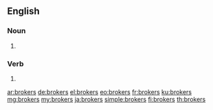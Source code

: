 ==English==

===Noun===
{{head|en|plural}}

# {{plural of|broker|lang=en}}

===Verb===
{{head|en|verb form}}

# {{en-third-person singular of|broker}}

[[ar:brokers]]
[[de:brokers]]
[[el:brokers]]
[[eo:brokers]]
[[fr:brokers]]
[[ku:brokers]]
[[mg:brokers]]
[[my:brokers]]
[[ja:brokers]]
[[simple:brokers]]
[[fi:brokers]]
[[th:brokers]]